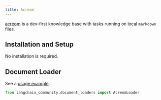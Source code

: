 ```yaml
---
title: Acreom
---
```


[acreom](https://acreom.com) is a dev-first knowledge base with tasks running on local `markdown` files.

## Installation and Setup

No installation is required.

## Document Loader

See a [usage example](/oss/javascript/integrations/document_loaders/acreom).

```python
from langchain_community.document_loaders import AcreomLoader
```
